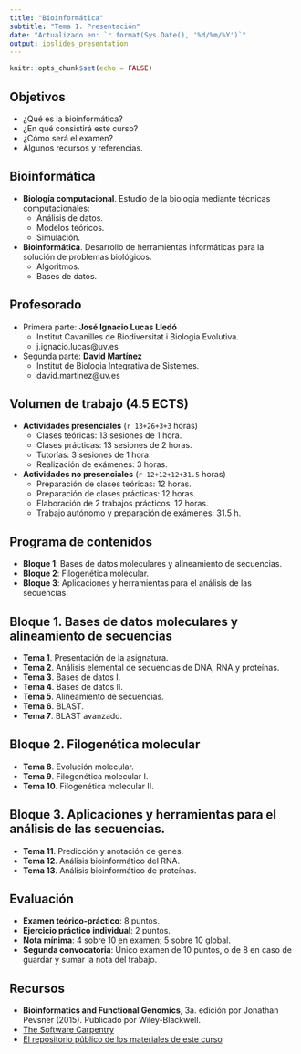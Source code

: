 ```yaml
---
title: "Bioinformática"
subtitle: "Tema 1. Presentación"
date: "Actualizado en: `r format(Sys.Date(), '%d/%m/%Y')`"
output: ioslides_presentation
---
```


```r
knitr::opts_chunk$set(echo = FALSE)
```

## Objetivos

- ¿Qué es la bioinformática?
- ¿En qué consistirá este curso?
- ¿Cómo será el examen?
- Algunos recursos y referencias.

## Bioinformática

- **Biología computacional**. Estudio de la biología mediante técnicas computacionales:
    - Análisis de datos.
    - Modelos teóricos.
    - Simulación.
- **Bioinformática**. Desarrollo de herramientas informáticas para la solución de problemas biológicos.
    - Algoritmos.
    - Bases de datos.

## Profesorado

- Primera parte: **José Ignacio Lucas Lledó**
    - Institut Cavanilles de Biodiversitat i Biologia Evolutiva. 
    - j.ignacio.lucas@uv.es
- Segunda parte: **David Martínez**
    - Institut de Biologia Integrativa de Sistemes.
    - david.martinez@uv.es

## Volumen de trabajo (4.5 ECTS)

- **Actividades presenciales** (`r 13+26+3+3` horas)
  - Clases teóricas: 13 sesiones de 1 hora.
  - Clases prácticas: 13 sesiones de 2 horas.
  - Tutorías: 3 sesiones de 1 hora.
  - Realización de exámenes: 3 horas.
- **Actividades no presenciales** (`r 12+12+12+31.5` horas)
  - Preparación de clases teóricas: 12 horas.
  - Preparación de clases prácticas: 12 horas.
  - Elaboración de 2 trabajos prácticos: 12 horas.
  - Trabajo autónomo y preparación de exámenes: 31.5 h.

## Programa de contenidos

- **Bloque 1**: Bases de datos moleculares y alineamiento de secuencias.
- **Bloque 2**: Filogenética molecular.
- **Bloque 3**: Aplicaciones y herramientas para el análisis de las secuencias.

## Bloque 1. Bases de datos moleculares y alineamiento de secuencias
- **Tema 1**. Presentación de la asignatura.
- **Tema 2**. Análisis elemental de secuencias de DNA, RNA y proteínas.
- **Tema 3**. Bases de datos I. 
- **Tema 4**. Bases de datos II.
- **Tema 5**. Alineamiento de secuencias.
- **Tema 6**. BLAST.
- **Tema 7**. BLAST avanzado.

## Bloque 2. Filogenética molecular
- **Tema 8**. Evolución molecular.
- **Tema 9**. Filogenética molecular I.
- **Tema 10**. Filogenética molecular II.

## Bloque 3. Aplicaciones y herramientas para el análisis de las secuencias.
- **Tema 11**. Predicción y anotación de genes.
- **Tema 12**. Análisis bioinformático del RNA.
- **Tema 13**. Análisis bioinformático de proteínas.

## Evaluación
- **Examen teórico-práctico**: 8 puntos.
- **Ejercicio práctico individual**: 2 puntos.
- **Nota mínima**: 4 sobre 10 en examen; 5 sobre 10 global.
- **Segunda convocatoria**: Único examen de 10 puntos, o de 8 en caso de guardar y sumar la nota del trabajo.

## Recursos

- **Bioinformatics and Functional Genomics**, 3a. edición por Jonathan Pevsner (2015). Publicado por Wiley-Blackwell.
- [The Software Carpentry](https://software-carpentry.org/)
- [El repositorio público de los materiales de este curso](https://github.com/IgnasiLucas/Bioinformatica_33190)


